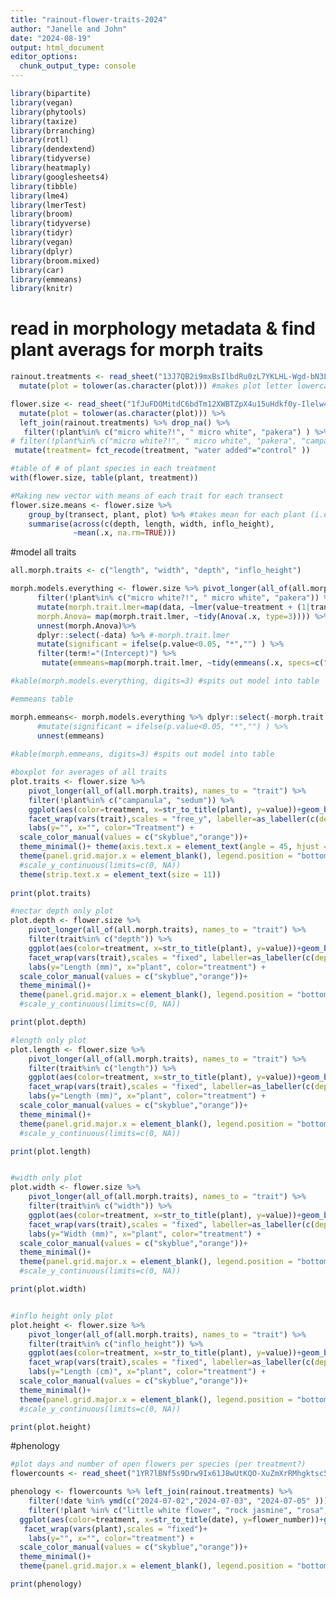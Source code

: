 ```yaml
---
title: "rainout-flower-traits-2024"
author: "Janelle and John"
date: "2024-08-19"
output: html_document
editor_options: 
  chunk_output_type: console
---
```


```r
library(bipartite)
library(vegan)
library(phytools)
library(taxize)
library(brranching)
library(rotl)
library(dendextend)
library(tidyverse)
library(heatmaply)
library(googlesheets4)
library(tibble)
library(lme4)
library(lmerTest)
library(broom)
library(tidyverse)
library(tidyr)
library(vegan)
library(dplyr)
library(broom.mixed)
library(car)
library(emmeans)
library(knitr)
```

# read in morphology metadata & find plant averags for morph traits
```r
rainout.treatments <- read_sheet("13J7QB2i9mxBsIlbdRu0zL7YKLHL-Wgd-bN3LngkiZww")%>% 
  mutate(plot = tolower(as.character(plot))) #makes plot letter lowercase

flower.size <- read_sheet("1fJuFDOMitdC6bdTm12XWBTZpX4u15uHdkf0y-Ilelw4") %>% 
  mutate(plot = tolower(as.character(plot))) %>% 
  left_join(rainout.treatments) %>% drop_na() %>% 
   filter(!plant%in% c("micro white?!", " micro white", "pakera") ) %>% 
# filter(!plant%in% c("micro white?!", " micro white", "pakera", "campanula", "collomia", "sedum", "subalpinium") )
 mutate(treatment= fct_recode(treatment, "water added"="control" ))

#table of # of plant species in each treatment
with(flower.size, table(plant, treatment))

#Making new vector with means of each trait for each transect
flower.size.means <- flower.size %>%
    group_by(transect, plant, plot) %>% #takes mean for each plant (i.e. agg 1)
    summarise(across(c(depth, length, width, inflo_height),
              ~mean(.x, na.rm=TRUE))) 


```

#model all traits
```r
all.morph.traits <- c("length", "width", "depth", "inflo_height")

morph.models.everything <- flower.size %>% pivot_longer(all_of(all.morph.traits), names_to = "trait") %>% group_by(trait,plant) %>% nest() %>% 
      filter(!plant%in% c("micro white?!", " micro white", "pakera")) %>% 
      mutate(morph.trait.lmer=map(data, ~lmer(value~treatment + (1|transect), data=.x)), 
      morph.Anova= map(morph.trait.lmer, ~tidy(Anova(.x, type=3)))) %>%          
      unnest(morph.Anova)%>%
      dplyr::select(-data) %>% #-morph.trait.lmer
      mutate(significant = ifelse(p.value<0.05, "*","") ) %>% 
      filter(term!="(Intercept)") %>% 
       mutate(emmeans=map(morph.trait.lmer, ~tidy(emmeans(.x, specs=c("treatment") )) %>% select(-p.value)))

#kable(morph.models.everything, digits=3) #spits out model into table

#emmeans table 

morph.emmeans<- morph.models.everything %>% dplyr::select(-morph.trait.lmer, -term, -statistic, -df ) %>% 
      #mutate(significant = ifelse(p.value<0.05, "*","") ) %>% 
      unnest(emmeans)  
    
#kable(morph.emmeans, digits=3) #spits out model into table

#boxplot for averages of all traits
plot.traits <- flower.size %>% 
    pivot_longer(all_of(all.morph.traits), names_to = "trait") %>% 
    filter(!plant%in% c("campanula", "sedum")) %>% 
    ggplot(aes(color=treatment, x=str_to_title(plant), y=value))+geom_boxplot()+
    facet_wrap(vars(trait),scales = "free_y", labeller=as_labeller(c(depth="Nectar Depth", length= "Flower Length", width="Flower Width", inflo_height="Inflorescence Height")))+
    labs(y="", x="", color="Treatment") +
  scale_color_manual(values = c("skyblue","orange"))+
  theme_minimal()+ theme(axis.text.x = element_text(angle = 45, hjust = 1))+
  theme(panel.grid.major.x = element_blank(), legend.position = "bottom") +
  #scale_y_continuous(limits=c(0, NA))
  theme(strip.text.x = element_text(size = 11))
                                     
print(plot.traits)

#nectar depth only plot
plot.depth <- flower.size %>% 
    pivot_longer(all_of(all.morph.traits), names_to = "trait") %>% 
    filter(trait%in% c("depth")) %>% 
    ggplot(aes(color=treatment, x=str_to_title(plant), y=value))+geom_boxplot()+
    facet_wrap(vars(trait),scales = "fixed", labeller=as_labeller(c(depth="Nectar Depth", length= "length", width="width", inflo_height="Info Height")))+
    labs(y="Length (mm)", x="plant", color="treatment") +
  scale_color_manual(values = c("skyblue","orange"))+
  theme_minimal()+
  theme(panel.grid.major.x = element_blank(), legend.position = "bottom")
  #scale_y_continuous(limits=c(0, NA))

print(plot.depth)

#length only plot
plot.length <- flower.size %>% 
    pivot_longer(all_of(all.morph.traits), names_to = "trait") %>% 
    filter(trait%in% c("length")) %>% 
    ggplot(aes(color=treatment, x=str_to_title(plant), y=value))+geom_boxplot()+
    facet_wrap(vars(trait),scales = "fixed", labeller=as_labeller(c(depth="Nectar Depth", length= "length", width="width", inflo_height="Info Height")))+
    labs(y="Length (mm)", x="plant", color="treatment") +
  scale_color_manual(values = c("skyblue","orange"))+
  theme_minimal()+
  theme(panel.grid.major.x = element_blank(), legend.position = "bottom")
  #scale_y_continuous(limits=c(0, NA))

print(plot.length)


#width only plot
plot.width <- flower.size %>% 
    pivot_longer(all_of(all.morph.traits), names_to = "trait") %>% 
    filter(trait%in% c("width")) %>% 
    ggplot(aes(color=treatment, x=str_to_title(plant), y=value))+geom_boxplot()+
    facet_wrap(vars(trait),scales = "fixed", labeller=as_labeller(c(depth="Nectar Depth", length= "length", width="width", inflo_height="Info Height")))+
    labs(y="Width (mm)", x="plant", color="treatment") +
  scale_color_manual(values = c("skyblue","orange"))+
  theme_minimal()+
  theme(panel.grid.major.x = element_blank(), legend.position = "bottom")
  #scale_y_continuous(limits=c(0, NA))

print(plot.width)


#inflo height only plot
plot.height <- flower.size %>% 
    pivot_longer(all_of(all.morph.traits), names_to = "trait") %>% 
    filter(trait%in% c("inflo_height")) %>% 
    ggplot(aes(color=treatment, x=str_to_title(plant), y=value))+geom_boxplot()+
    facet_wrap(vars(trait),scales = "fixed", labeller=as_labeller(c(depth="Nectar Depth", length= "length", width="width", inflo_height="Info Height")))+
    labs(y="Length (cm)", x="plant", color="treatment") +
  scale_color_manual(values = c("skyblue","orange"))+
  theme_minimal()+
  theme(panel.grid.major.x = element_blank(), legend.position = "bottom")
  #scale_y_continuous(limits=c(0, NA))

print(plot.height)
```

#phenology
```r

#plot days and number of open flowers per species (per treatment?)
flowercounts <- read_sheet("1YR7lBNf5s9Drw9Ix61J8wUtKQO-XuZmXrRMhgktsc5k")

phenology <- flowercounts %>% left_join(rainout.treatments) %>% 
    filter(!date %in% ymd(c("2024-07-02","2024-07-03", "2024-07-05" ))) %>% 
    filter(!plant %in% c("little white flower", "rock jasmine", "rosa", "agoseris aurantiaca")) %>% 
  ggplot(aes(color=treatment, x=str_to_title(date), y=flower_number))+geom_boxplot()+
   facet_wrap(vars(plant),scales = "fixed")+
    labs(y="", x="", color="treatment") +
  scale_color_manual(values = c("skyblue","orange"))+
  theme_minimal()+
  theme(panel.grid.major.x = element_blank(), legend.position = "bottom")

print(phenology)

```

